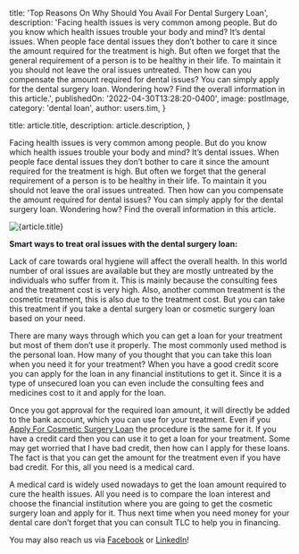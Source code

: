 
  title: 'Top Reasons On Why Should You Avail For Dental Surgery Loan',
  description: 'Facing health issues is very common among people. But do you know which health issues trouble your body and mind? It’s dental issues. When people face dental issues they don’t bother to care it since the amount required for the treatment is high. But often we forget that the general requirement of a person is to be healthy in their life. To maintain it you should not leave the oral issues untreated. Then how can you compensate the amount required for dental issues? You can simply apply for the dental surgery loan. Wondering how? Find the overall information in this article.',
  publishedOn: '2022-04-30T13:28:20-0400',
  image: postImage,
  category: 'dental loan',
  author: users.tim,
}

  title: article.title,
  description: article.description,
}


Facing health issues is very common among people. But do you know which health issues trouble your body and mind? It’s dental issues. When people face dental issues they don’t bother to care it since the amount required for the treatment is high. But often we forget that the general requirement of a person is to be healthy in their life. To maintain it you should not leave the oral issues untreated. Then how can you compensate the amount required for dental issues? You can simply apply for the dental surgery loan. Wondering how? Find the overall information in this article.

<Image src={postImage} alt={article.title} />

**Smart ways to treat oral issues with the dental surgery loan:**

Lack of care towards oral hygiene will affect the overall health. In this world number of oral issues are available but they are mostly untreated by the individuals who suffer from it. This is mainly because the consulting fees and the treatment cost is very high. Also, another common treatment is the cosmetic treatment, this is also due to the treatment cost. But you can take this treatment if you take a dental surgery loan or cosmetic surgery loan based on your need.

There are many ways through which you can get a loan for your treatment but most of them don’t use it properly. The most commonly used method is the personal loan. How many of you thought that you can take this loan when you need it for your treatment? When you have a good credit score you can apply for the loan in any financial institutions to get it. Since it is a type of unsecured loan you can even include the consulting fees and medicines cost to it and apply for the loan.

Once you got approval for the required loan amount, it will directly be added to the bank account, which you can use for your treatment. Even if you [Apply For Cosmetic Surgery Loan](https://totalifestylecredit.weebly.com/blog/planning-to-take-surgery-know-these-ways-to-get-cosmetic-surgery-loan) the procedure is the same for it. If you have a credit card then you can use it to get a loan for your treatment. Some may get worried that I have bad credit, then how can I apply for these loans. The fact is that you can get the amount for the treatment even if you have bad credit. For this, all you need is a medical card.

A medical card is widely used nowadays to get the loan amount required to cure the health issues. All you need is to compare the loan interest and choose the financial institution where you are going to get the cosmetic surgery loan and apply for it. Thus next time when you need money for your dental care don’t forget that you can consult TLC to help you in financing.

You may also reach us via [Facebook](https://www.facebook.com/totallifestylecredit/) or [LinkedIn](https://www.linkedin.com/company/tlc-total-lifestyle-credit/)!
